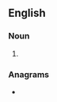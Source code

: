 {{also|nigérians|Nigérians}}
==English==

===Noun===
{{head|en|noun plural form}}

# {{plural of|Nigerian|lang=en}}

===Anagrams===
* {{anagrams|en|Ingresian|Singerian|arginines}}